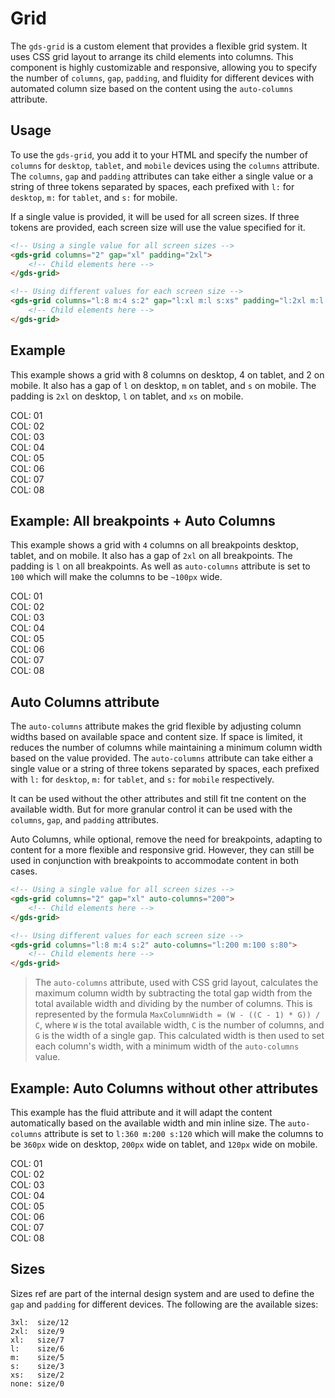 
<Meta title="Components/Grid" />

# Grid

The `gds-grid` is a custom element that provides a flexible grid system. It uses CSS grid layout to arrange its child elements into columns. This component is highly customizable and responsive, allowing you to specify the number of `columns`, `gap`, `padding`, and fluidity for different devices with automated column size based on the content using the `auto-columns` attribute.

## Usage

To use the `gds-grid`, you add it to your HTML and specify the number of `columns` for `desktop`, `tablet`, and `mobile` devices using the `columns` attribute. The `columns`, `gap` and `padding` attributes can take either a single value or a string of three tokens separated by spaces, each prefixed with `l:` for `desktop`, `m:` for `tablet`, and `s:` for mobile.

If a single value is provided, it will be used for all screen sizes. If three tokens are provided, each screen size will use the value specified for it.

```html
<!-- Using a single value for all screen sizes -->
<gds-grid columns="2" gap="xl" padding="2xl">
    <!-- Child elements here -->
</gds-grid>

<!-- Using different values for each screen size -->
<gds-grid columns="l:8 m:4 s:2" gap="l:xl m:l s:xs" padding="l:2xl m:l s:xs">
    <!-- Child elements here -->
</gds-grid>
```



## Example 
This example shows a grid with 8 columns on desktop, 4 on tablet, and 2 on mobile. It also has a gap of `l` on desktop, `m` on tablet, and `s` on mobile. The padding is `2xl` on desktop, `l` on tablet, and `xs` on mobile.
<Canvas>
    <gds-grid 
        columns="l:8 m:4 s:2" 
        gap="l:l m:m s:s" 
        padding="l:2xl m:l s:xs" 
    >
        <div>COL: 01</div>
        <div>COL: 02</div>
        <div>COL: 03</div>
        <div>COL: 04</div>
        <div>COL: 05</div>
        <div>COL: 06</div>
        <div>COL: 07</div>
        <div>COL: 08</div>
    </gds-grid>
</Canvas>

## Example: All breakpoints + Auto Columns
This example shows a grid with `4` columns on all breakpoints desktop, tablet, and on mobile. It also has a gap of `2xl` on all breakpoints. The padding is `l` on all breakpoints. As well as `auto-columns` attribute is set to `100` which will make the columns to be `~100px` wide.
<Canvas>
    <gds-grid 
        columns="4" 
        gap="2xl" 
        padding="l" 
        auto-columns="100"
    >
        <div>COL: 01</div>
        <div>COL: 02</div>
        <div>COL: 03</div>
        <div>COL: 04</div>
        <div>COL: 05</div>
        <div>COL: 06</div>
        <div>COL: 07</div>
        <div>COL: 08</div>
    </gds-grid>
</Canvas>


## Auto Columns attribute

The `auto-columns` attribute makes the grid flexible by adjusting column widths based on available space and content size. If space is limited, it reduces the number of columns while maintaining a minimum column width based on the value provided. The `auto-columns` attribute can take either a single value or a string of three tokens separated by spaces, each prefixed with `l:` for `desktop`, `m:` for `tablet`, and `s:` for `mobile` respectively.

It can be used without the other attributes and still fit tne content on the available width. But for more granular control it can be used with the `columns`, `gap`, and `padding` attributes.

Auto Columns, while optional, remove the need for breakpoints, adapting to content for a more flexible and responsive grid. However, they can still be used in conjunction with breakpoints to accommodate content in both cases.
```html
<!-- Using a single value for all screen sizes -->
<gds-grid columns="2" gap="xl" auto-columns="200">
    <!-- Child elements here -->
</gds-grid>

<!-- Using different values for each screen size -->
<gds-grid columns="l:8 m:4 s:2" auto-columns="l:200 m:100 s:80">
    <!-- Child elements here -->
</gds-grid>
```
> The `auto-columns` attribute, used with CSS grid layout, calculates the maximum column width by subtracting the total gap width from the total available width and dividing by the number of columns. This is represented by the formula `MaxColumnWidth = (W - ((C - 1) * G)) / C`, where `W` is the total available width, `C` is the number of columns, and `G` is the width of a single gap. This calculated width is then used to set each column's width, with a minimum width of the `auto-columns` value.


## Example: Auto Columns without other attributes
This example has the fluid attribute and it will adapt the content automatically based on the available width and min inline size.
The `auto-columns` attribute is set to `l:360 m:200 s:120` which will make the columns to be `360px` wide on desktop, `200px` wide on tablet, and `120px` wide on mobile.
<Canvas>
    <gds-grid auto-columns="l:360 m:200 s:120" >
        <div>COL: 01</div>
        <div>COL: 02</div>
        <div>COL: 03</div>
        <div>COL: 04</div>
        <div>COL: 05</div>
        <div>COL: 06</div>
        <div>COL: 07</div>
        <div>COL: 08</div>
    </gds-grid>
</Canvas>


## Sizes
Sizes ref are part of the internal design system and are used to define the `gap` and `padding` for different devices. The following are the available sizes:
```
3xl:  size/12
2xl:  size/9
xl:   size/7
l:    size/6
m:    size/5
s:    size/3
xs:   size/2
none: size/0
```
